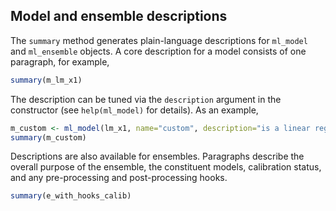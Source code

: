 ## Model and ensemble descriptions

The `summary` method generates plain-language descriptions for `ml_model` and `ml_ensemble` objects. A core description for a model consists of one paragraph, for example,

```r
summary(m_lm_x1)
```
The description can be tuned via the `description` argument in the constructor (see `help(ml_model)` for details). As an example,

```r
m_custom <- ml_model(lm_x1, name="custom", description="is a linear regression")
summary(m_custom)
```

Descriptions are also available for ensembles. Paragraphs describe the overall purpose of the ensemble, the constituent models, calibration status, and any pre-processing and post-processing hooks.

```r
summary(e_with_hooks_calib)
```

